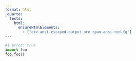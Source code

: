 ```yaml
---
format: html
_quarto:
  tests:
    html:
      ensureHtmlElements:
        - ["div.ansi-escaped-output pre span.ansi-red-fg"]
---
```


```python
#| error: true
import foo
foo.foo()
```
